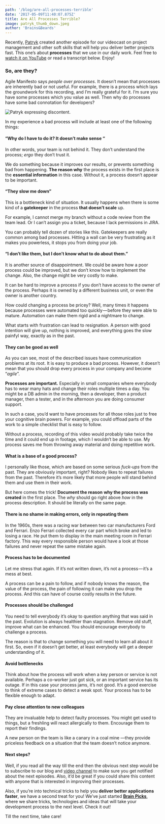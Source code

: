 ```yaml
---
path: '/blog/are-all-processes-terrible'
date: '2017-05-09T11:40:07.875Z'
title: Are All Processes Terrible?
image: patryk_thumb_down.jpeg
author: 'Brains&Beards'
---
```


Recently, [Patryk](/team#Patryk) created another episode for our videocast on project management and other soft skills that will help you deliver better projects fast. This one’s about **processes** that we use in our daily work. Feel free to [watch it on YouTube](https://www.youtube.com/watch?v=Qct0btyRt1s) or read a transcript below. Enjoy!

### So, are they?

Agile Manifesto says _people over processes_. It doesn’t mean that processes are inherently bad or not useful. For example, there is a process which lays the groundwork for this recording, and I’m really grateful for it. I’m sure you have some processes which you value as well. Then why do processes have some bad connotation for developers?

![Patryk expressing discontent.](patryk_thumb_down.jpeg)

In my experience a bad process will include at least one of the following things:

#### “Why do I have to do it? It doesn’t make sense “

In other words, your team is not behind it. They don’t understand the process; _ergo_ they don’t trust it.

We do something because it improves our results, or prevents something bad from happening. **The reason why** the process exists in the first place is the **essential information** in this case. Without it, a process doesn’t appear to be important.

#### “They slow me down”

This is a bottleneck kind of situation. It usually happens when there is some kind of a **gatekeeper** in the process **that doesn’t scale** up.

For example, I cannot merge my branch without a code review from the team lead. Or I can’t assign you a ticket, because I lack permissions in JIRA.

You can probably tell dozen of stories like this. Gatekeepers are really common among bad processes. Hitting a wall can be very frustrating as it makes you powerless, it stops you from doing your job.

#### “I don’t like them, but I don’t know what to do about them.”

It is another source of disappointment. We could be aware how a poor process could be improved, but we don’t know how to implement the change. Also, the change might be very costly to make.

It can be hard to improve a process if you don’t have access to the owner of the process. Perhaps it is owned by a different business unit, or even the owner is another country.

How could changing a process be pricey? Well, many times it happens because processes were automated too quickly — before they were able to mature. Automation can make them rigid and a nightmare to change.

What starts with frustration can lead to resignation. A person with good intention will give up, nothing is improved, and everything goes the slow painfyl way, exactly as in the past.

#### They can be good as well

As you can see, most of the described issues have communication problems at its root. It is easy to produce a bad process. However, it doesn’t mean that you should drop every process in your company and become “_agile_”.

**Processes are important.** Especially in small companies where everybody has to wear many hats and change their roles multiple times a day. You might be a DB admin in the morning, then a developer, then a product manager, then a tester, and in the afternoon you are doing consumer support.

In such a case, you’d want to have processes for all those roles just to free your cognitive brain powers. For example, you could offload parts of the work to a simple checklist that is easy to follow.

Without a process, recording of this video would probably take twice the time and it could end up in footage, which I wouldn’t be able to use. My process saves me from throwing away material and doing repetitive work.

#### What is a base of a good process?

I personally like those, which are based on some serious _fuck-ups_ from the past. They are obviously important, right? Nobody likes to repeat failures from the past. Therefore it’s more likely that more people will stand behind them and use them in their work.

But here comes the trick! **Document the reason** **why the process was created** in the first place. The _why_ should go right above _how_ in the process description. It should be literally on the same page.

#### **There is no shame in making errors, only in repeating them**

In the 1960s, there was a racing war between two car manufacturers Ford and Ferrari. Enzo Ferrari collected every car part which broke and led to losing a race. He put them to display in the main meeting room in Ferrari factory. This way every responsible person would have a look at those failures and never repeat the same mistake again.

#### **Process has to be documented**

Let me stress that again. If it’s not written down, it’s not a process — it’s a mess at best.

A process can be a pain to follow, and if nobody knows the reason, the value of the process, the pain of following it can make you drop the process. And this can have of course costly results in the future.

#### Processes should be challenged

You need to tell everybody it’s okay to question anything that was said in the past. Evolution is always healthier than stagnation. Remove old stuff, improve what can be enhanced. You should encourage everybody to challenge a process.

The reason is that to change something you will need to learn all about it first. So, even if it doesn’t get better, at least everybody will get a deeper understanding of it.

#### Avoid bottlenecks

Think about how the process will work when a key person or service is not available. Perhaps a co-worker just got sick, or an important service has its outage. If in this case your process jams, it’s not good. It’s a good exercise to think of extreme cases to detect a weak spot. Your process has to be flexible enough to adapt.

#### Pay close attention to new colleagues

They are invaluable help to detect faulty processes. You might get used to things, but a freshling will react allergically to them. Encourage them to report their findings.

A new person on the team is like a canary in a coal mine —they provide priceless feedback on a situation that the team doesn’t notice anymore.

#### Next steps?

Well, if you read all the way till the end then the obvious next step would be to subscribe to our blog and [video channel](https://www.youtube.com/@nobrainers-bybrainsbeards5226) to make sure you get notified about the next episodes. Also, it’d be great if you could share this content with anyone that is interested in improving their processes.

Also, if you’re into technical tricks to help you **deliver better applications faster**, we have a second treat for you! We’ve just started [**Brain Picks**,](https://www.youtube.com/@brainpicks-bybrainsbeards106) where we share tricks, technologies and ideas that will take your development process to the next level. Check it out!

Till the next time, take care!
